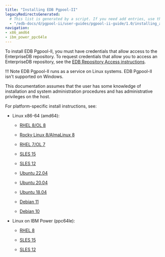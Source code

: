 ```yaml
---
title: "Installing EDB Pgpool-II"
legacyRedirectsGenerated:
  # This list is generated by a script. If you need add entries, use the `legacyRedirects` key.
  - "/edb-docs/d/pgpool-ii/user-guides/pgpool-ii-guide/1.0/installing_and_configuring_the_pgpool-II.html"
navigation:
- x86_amd64
- ibm_power_ppc64le
---
```


To install EDB Pgpool-II, you must have credentials that allow access to the EnterpriseDB repository. To request credentials that allow you to access an EnterpriseDB repository, see the [EDB Repository Access instructions](https://www.enterprisedb.com/repository-access-request).

!!! Note
    EDB Pgpool-II runs as a service on Linux systems. EDB Pgpool-II isn't supported on Windows.

This documentation assumes that the user has some knowledge of installation and system administration procedures and has administrative privileges on the host.

For platform-specific install instructions, see:

- Linux x86-64 (amd64):
  - [RHEL 8/OL 8](x86_amd64/01_pgpool_rhel8_x86)

  - [Rocky Linux 8/AlmaLinux 8](x86_amd64/02_pgpool_other_linux8_x86)
  - [RHEL 7/OL 7](x86_amd64/03_pgpool_rhel7_x86)
  - [SLES 15](x86_amd64/05_pgpool_sles15_x86)
  - [SLES 12](x86_amd64/06_pgpool_sles12_x86)
  - [Ubuntu 22.04](x86_amd64/06b_pgpool_ubuntu22_x86)
  - [Ubuntu 20.04](x86_amd64/07_pgpool_ubuntu20_x86)
  - [Ubuntu 18.04](x86_amd64/07a_pgpool_ubuntu18_x86)
  - [Debian 11](x86_amd64/07b_pgpool_deb11_x86)
  - [Debian 10](x86_amd64/08_pgpool_deb10_x86)

- Linux on IBM Power (ppc64le):
  - [RHEL 8](ibm_power_ppc64le/09_pgpool_rhel8_ppcle)

  - [SLES 15](ibm_power_ppc64le/11_pgpool_sles15_ppcle)
  - [SLES 12](ibm_power_ppc64le/12_pgpool_sles12_ppcle)



